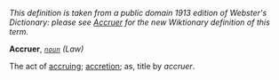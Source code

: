 ''This definition is taken from a public domain 1913 edition of Webster's Dictionary: please see [[Accruer]] for the new Wiktionary definition of this term.''

'''Accruer''', ''<code>[[noun (part of speech)|noun]]</code>'' ''(Law)''

The act of [[accruing]]; [[accretion]]; as, title by ''accruer''.